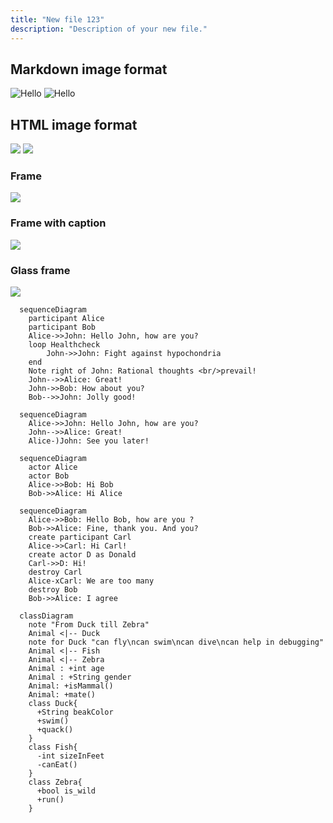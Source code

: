 ```yaml
---
title: "New file 123"
description: "Description of your new file."
---
```


## Markdown image format

![Hello](/logo/dark.svg)
![Hello](/logo/light.svg)

## HTML image format

<img src="/logo/dark.svg" />
<img src="/logo/light.svg" />

### Frame

<Frame>
  <img src="/logo/light.svg" />
</Frame>

### Frame with caption

<Frame caption="Caption Text">
  <img src="/logo/light.svg" />
</Frame>

### Glass frame

<Frame type="glass">
  <img src="/logo/light.svg" />
</Frame>

```mermaid
  sequenceDiagram
    participant Alice
    participant Bob
    Alice->>John: Hello John, how are you?
    loop Healthcheck
        John->>John: Fight against hypochondria
    end
    Note right of John: Rational thoughts <br/>prevail!
    John-->>Alice: Great!
    John->>Bob: How about you?
    Bob-->>John: Jolly good!
```

```mermaid
  sequenceDiagram
    Alice->>John: Hello John, how are you?
    John-->>Alice: Great!
    Alice-)John: See you later!
```

```mermaid
  sequenceDiagram
    actor Alice
    actor Bob
    Alice->>Bob: Hi Bob
    Bob->>Alice: Hi Alice
```

```mermaid
  sequenceDiagram
    Alice->>Bob: Hello Bob, how are you ?
    Bob->>Alice: Fine, thank you. And you?
    create participant Carl
    Alice->>Carl: Hi Carl!
    create actor D as Donald
    Carl->>D: Hi!
    destroy Carl
    Alice-xCarl: We are too many
    destroy Bob
    Bob->>Alice: I agree
```

```mermaid
  classDiagram
    note "From Duck till Zebra"
    Animal <|-- Duck
    note for Duck "can fly\ncan swim\ncan dive\ncan help in debugging"
    Animal <|-- Fish
    Animal <|-- Zebra
    Animal : +int age
    Animal : +String gender
    Animal: +isMammal()
    Animal: +mate()
    class Duck{
      +String beakColor
      +swim()
      +quack()
    }
    class Fish{
      -int sizeInFeet
      -canEat()
    }
    class Zebra{
      +bool is_wild
      +run()
    }
```

